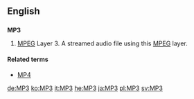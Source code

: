 ==English==
{{wikipedia}}
==={{initialism}}===
'''MP3'''

# [[MPEG]] Layer 3.  A streamed audio file using this [[MPEG]] layer.

====Related terms====
*[[MP4]]

[[de:MP3]]
[[ko:MP3]]
[[it:MP3]]
[[he:MP3]]
[[ja:MP3]]
[[pl:MP3]]
[[sv:MP3]]